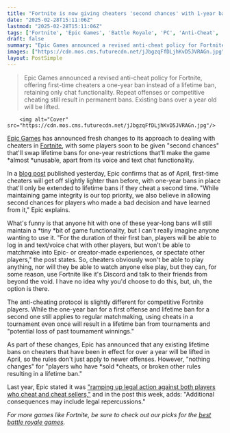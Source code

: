 ```yaml
---
title: "Fortnite is now giving cheaters 'second chances' with 1-year bans that allow you to use the battle royale like it's Discord and do absolutely nothing else until you're freed from the void"
date: "2025-02-28T15:11:06Z"
lastmod: "2025-02-28T15:11:06Z"
tags: ['Fortnite', 'Epic Games', 'Battle Royale', 'PC', 'Anti-Cheat', 'Cheating']
draft: false
summary: "Epic Games announced a revised anti-cheat policy for Fortnite, offering first-time cheaters a one-year ban instead of a lifetime ban,  retaining only chat functionality.  Repeat offenses or competitive cheating still result in permanent bans.  Existing bans over a year old will be lifted."
images: ["https://cdn.mos.cms.futurecdn.net/jJbgzqFfDLjhKvD5JVRAGn.jpg"]
layout: PostSimple
---
```

> Epic Games announced a revised anti-cheat policy for Fortnite, offering first-time cheaters a one-year ban instead of a lifetime ban,  retaining only chat functionality.  Repeat offenses or competitive cheating still result in permanent bans.  Existing bans over a year old will be lifted.


        <img alt="Cover" src="https://cdn.mos.cms.futurecdn.net/jJbgzqFfDLjhKvD5JVRAGn.jpg"/>
        
[Epic Games](https://www.gamesradar.com/tag/epic-games/) has announced fresh changes to its approach to dealing with cheaters in [<u>Fortnite</u>](https://www.gamesradar.com/fortnite-guide/), with some players soon to be given "second chances" that'll swap lifetime bans for one-year restrictions that'll make the game *almost *unusable, apart from its voice and text chat functionality.

In a [<u>blog post</u>](https://www.fortnite.com/news/fortnite-anti-cheat-update-february-27-2025) published yesterday, Epic confirms that as of April, first-time cheaters will get off slightly lighter than before, with one-year bans in place that'll only be extended to lifetime bans if they cheat a second time. "While maintaining game integrity is our top priority, we also believe in allowing second chances for players who made a bad decision and have learned from it," Epic explains.

What's funny is that anyone hit with one of these year-long bans will still maintain a *tiny *bit of game functionality, but I can't really imagine anyone wanting to use it. "For the duration of their first ban, players will be able to log in and text/voice chat with other players, but won't be able to matchmake into Epic- or creator-made experiences, or spectate other players," the post states. So, cheaters obviously won't be able to play anything, nor will they be able to watch anyone else play, but they can, for some reason, use Fortnite like it's Discord and talk to their friends from beyond the void. I have no idea why you'd choose to do this, but, uh, the option is there.

The anti-cheating protocol is slightly different for competitive Fortnite players. While the one-year ban for a first offense and lifetime ban for a second one still applies to regular matchmaking, using cheats in a tournament even once will result in a lifetime ban from tournaments and "potential loss of past tournament winnings."

As part of these changes, Epic has announced that any existing lifetime bans on cheaters that have been in effect for over a year will be lifted in April, so the rules don't just apply to newer offenses. However, "nothing changes" for "players who have *sold *cheats, or broken other rules resulting in a lifetime ban."

Last year, Epic stated it was [<u>"ramping up legal action against both players who cheat and cheat sellers,"</u>](https://www.gamesradar.com/games/battle-royale/fortnite-cheaters-beware-epic-games-is-ramping-up-legal-action-and-will-even-be-banning-tournament-players-who-play-in-squads-with-hackers/) and in the post this week, adds: "Additional consequences may include legal repercussions."

*For more games like Fortnite, be sure to check out our picks for the *[<u><em>best battle royale games</em></u>](https://www.gamesradar.com/best-battle-royale-games/)*.*
        